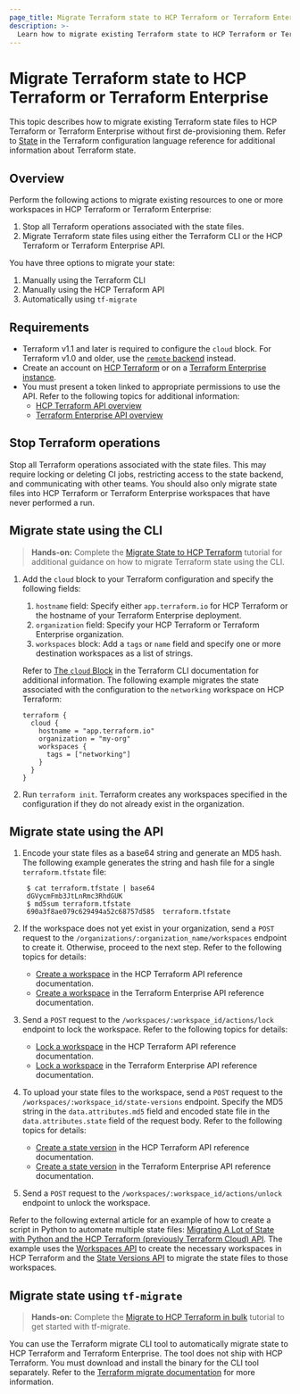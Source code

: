 ```yaml
---
page_title: Migrate Terraform state to HCP Terraform or Terraform Enterprise
description: >-
  Learn how to migrate existing Terraform state to HCP Terraform or Terraform Enterprise using the CLI, API, or tf-migrate.
---
```


# Migrate Terraform state to HCP Terraform or Terraform Enterprise

This topic describes how to migrate existing Terraform state files to HCP Terraform or Terraform Enterprise without first de-provisioning them. Refer to [State](/terraform/language/state) in the Terraform configuration language reference for additional information about Terraform state.

## Overview

Perform the following actions to migrate existing resources to one or more workspaces in HCP Terraform or Terraform Enterprise:

1. Stop all Terraform operations associated with the state files.
1. Migrate Terraform state files using either the Terraform CLI or the HCP Terraform or Terraform Enterprise API.

You have three options to migrate your state:

1. Manually using the Terraform CLI
1. Manually using the HCP Terraform API
1. Automatically using `tf-migrate`

## Requirements

- Terraform v1.1 and later is required to configure the `cloud` block. For Terraform v1.0 and older, use the [`remote` backend](/terraform/language/settings/backends/remote) instead.
- Create an account on [HCP Terraform](https://app.terraform.io/) or on a [Terraform Enterprise instance](/terraform/enterprise/users-teams-organizations/users#creating-an-account).
- You must present a token linked to appropriate permissions to use the API. Refer to the following topics for additional information:
  - [HCP Terraform API overview](/terraform/cloud-docs/api-docs)
  - [Terraform Enterprise API overview](/terraform/enterprise/api-docs)

## Stop Terraform operations

Stop all Terraform operations associated with the state files. This may require locking or deleting CI jobs, restricting access to the state backend, and communicating with other teams. You should also only migrate state files into HCP Terraform or Terraform Enterprise workspaces that have never performed a run.

## Migrate state using the CLI

> **Hands-on:** Complete the [Migrate State to HCP Terraform](/terraform/tutorials/state/cloud-migrate) tutorial for additional guidance on how to migrate Terraform state using the CLI.


1. Add the `cloud` block to your Terraform configuration and specify the following fields:
   1. `hostname` field: Specify either `app.terraform.io` for HCP Terraform or the hostname of your Terraform Enterprise deployment.
   1. `organization` field: Specify your HCP Terraform or Terraform Enterprise organization.
   1. `workspaces` block: Add a `tags` or `name` field and specify one or more destination workspaces as a list of strings.

   Refer to [The `cloud` Block](/terraform/cli/cloud/settings#the-cloud-block) in the Terraform CLI documentation for additional information. The following example migrates the state associated with the configuration to the `networking` workspace on HCP Terraform:

   ```hcl
   terraform {
     cloud {
       hostname = "app.terraform.io"
       organization = "my-org"
       workspaces {
         tags = ["networking"]
       }
     }
   }
   ```

1. Run `terraform init`. Terraform creates any workspaces specified in the configuration if they do not already exist in the organization.

## Migrate state using the API

1. Encode your state files as a base64 string and generate an MD5 hash. The following example generates the string and hash file for a single `terraform.tfstate` file:

   ```shell-session
    $ cat terraform.tfstate | base64
    dGVycmFmb3JtLnRmc3RhdGUK
    $ md5sum terraform.tfstate
    690a3f8ae079c629494a52c68757d585  terraform.tfstate
    ```

1. If the workspace does not yet exist in your organization, send a `POST` request to the `/organizations/:organization_name/workspaces` endpoint to create it. Otherwise, proceed to the next step. Refer to the following topics for details:
   - [Create a workspace](/terraform/cloud-docs/api-docs/workspaces#create-a-workspace) in the HCP Terraform API reference documentation.
   - [Create a workspace](/terraform/enterprise/api-docs/workspaces#create-a-workspace) in the Terraform Enterprise API reference documentation.
1. Send a `POST` request to the `/workspaces/:workspace_id/actions/lock` endpoint to lock the workspace. Refer to the following topics for details:
   - [Lock a workspace](/terraform/cloud-docs/api-docs/workspaces#lock-a-workspace) in the HCP Terraform API reference documentation.
   - [Lock a workspace](/terraform/enterprise/api-docs/workspaces#lock-a-workspace) in the Terraform Enterprise API reference documentation.
1. To upload your state files to the workspace, send a `POST` request to the `/workspaces/:workspace_id/state-versions` endpoint. Specify the MD5 string in the `data.attributes.md5` field and encoded state file in the `data.attributes.state` field of the request body.  Refer to the following topics for details:
   - [Create a state version](/terraform/cloud-docs/api-docs/state-versions#create-a-state-version) in the HCP Terraform API reference documentation.
   - [Create a state version](/terraform/enterprise/api-docs/state-versions#create-a-state-version) in the Terraform Enterprise API reference documentation.
1. Send a `POST` request to the `/workspaces/:workspace_id/actions/unlock` endpoint to unlock the workspace.

Refer to the following external article for an example of how to create a script in Python to automate multiple state files:
[Migrating A Lot of State with Python and the HCP Terraform (previously Terraform Cloud) API](https://medium.com/hashicorp-engineering/migrating-a-lot-of-state-with-python-and-the-terraform-cloud-api-997ec798cd11). The example uses the [Workspaces API](/terraform/cloud-docs/api-docs/workspaces#create-a-workspace) to create the necessary workspaces in HCP Terraform and the [State Versions API](/terraform/cloud-docs/api-docs/state-versions) to migrate the state files to those workspaces.


## Migrate state using `tf-migrate`

> **Hands-on:** Complete the [Migrate to HCP Terraform in bulk](/terraform/tutorials/cloud/bulk-migrate-hcp) tutorial to get started with tf-migrate.

You can use the Terraform migrate CLI tool to automatically migrate state to HCP Terraform and Terraform Enterprise. The tool does not ship with HCP Terraform. You must download and install the binary for the CLI tool separately. Refer to the [Terraform migrate documentation](/terraform/cloud-docs/migrate/tf-migrate) for more information.

